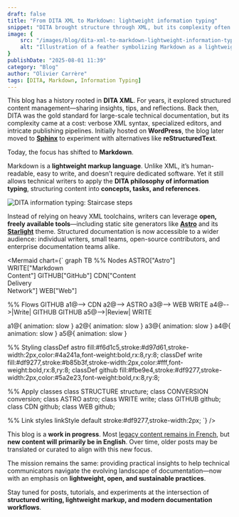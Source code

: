 ```yaml
---
draft: false
title: "From DITA XML to Markdown: lightweight information typing"
snippet: "DITA brought structure through XML, but its complexity often felt heavy. Markdown offers a lightweight alternative where technical writers can still apply DITA’s information typing principles—using open, freely available tools and without the XML overhead."
image: {
    src: "/images/blog/dita-xml-to-markdown-lightweight-information-typing.webp",
    alt: "Illustration of a feather symbolizing Markdown as a lightweight alternative to DITA XML"
}
publishDate: "2025-08-01 11:39"
category: "Blog"
author: "Olivier Carrère"
tags: [DITA, Markdown, Information Typing]
---
```


This blog has a history rooted in **DITA XML**. For years, it explored structured content management—sharing insights, tips, and reflections. Back then, DITA was the gold standard for large-scale technical documentation, but its complexity came at a cost: verbose XML syntax, specialized editors, and intricate publishing pipelines. Initially hosted on **WordPress**, the blog later moved to [**Sphinx**](https://www.sphinx-doc.org/) to experiment with alternatives like **reStructuredText**.

Today, the focus has shifted to **Markdown**.

Markdown is a **lightweight markup language**. Unlike XML, it’s human-readable, easy to write, and doesn’t require dedicated software. Yet it still allows technical writers to apply the **DITA philosophy of information typing**, structuring content into **concepts, tasks, and references**.

![DITA information typing: Staircase steps](/images/blog/dita-xml-to-markdown-lightweight-information-typing-large.webp)

Instead of relying on heavy XML toolchains, writers can leverage **open, freely available tools**—including static site generators like [**Astro**](https://astro.build/) and its [**Starlight**](https://starlight.astro.build/) theme. Structured documentation is now accessible to a wider audience: individual writers, small teams, open-source contributors, and enterprise documentation teams alike.


<Mermaid chart={`
graph TB
  %% Nodes
  ASTRO["Astro"]
  WRITE["Markdown<br/>Content"]
  GITHUB["GitHub"]
  CDN["Content<br/>Delivery<br/>Network"]
  WEB["Web"]

  %% Flows
   GITHUB a1@--> CDN a2@--> ASTRO a3@--> WEB
   WRITE a4@-->|Write| GITHUB
   GITHUB a5@-->|Review| WRITE

a1@{ animation: slow }
a2@{ animation: slow }
a3@{ animation: slow }
a4@{ animation: slow }
a5@{ animation: slow }

  %% Styling
  classDef astro fill:#f6d1c5,stroke:#d97d61,stroke-width:2px,color:#4a241a,font-weight:bold,rx:8,ry:8;
  classDef write fill:#df9277,stroke:#b85b3f,stroke-width:2px,color:#fff,font-weight:bold,rx:8,ry:8;
  classDef github fill:#fbe9e4,stroke:#df9277,stroke-width:2px,color:#5a2e23,font-weight:bold,rx:8,ry:8;

  %% Apply classes
  class STRUCTURE structure;
  class CONVERSION conversion;
  class ASTRO astro;
  class WRITE write;
  class GITHUB github;
  class CDN github;
  class WEB github;

  %% Link styles
  linkStyle default stroke:#df9277,stroke-width:2px;
`} />

This blog is a **work in progress**. Most [legacy content remains in French](https://docs.redaction-technique.org/), but **new content will primarily be in English**. Over time, older posts may be translated or curated to align with this new focus.

The mission remains the same: providing practical insights to help technical communicators navigate the evolving landscape of documentation—now with an emphasis on **lightweight, open, and sustainable practices**.

Stay tuned for posts, tutorials, and experiments at the intersection of **structured writing, lightweight markup, and modern documentation workflows**.
